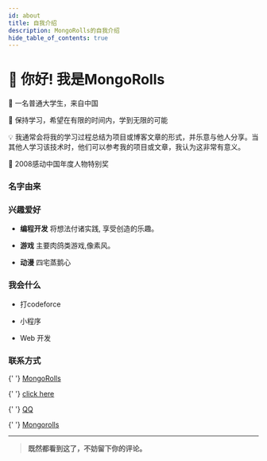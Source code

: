 ```yaml
---
id: about
title: 自我介绍
description: MongoRolls的自我介绍
hide_table_of_contents: true
---
```



# 👋 你好! 我是MongoRolls

🧑 一名普通大学生，来自中国

🌱 保持学习，希望在有限的时间内，学到无限的可能

💡 我通常会将我的学习过程总结为项目或博客文章的形式，并乐意与他人分享。当其他人学习该技术时，他们可以参考我的项目或文章，我认为这非常有意义。

🏅 2008感动中国年度人物特别奖

### 名字由来


### 兴趣爱好

- **编程开发** 将想法付诸实践, 享受创造的乐趣。

- **游戏** 主要肉鸽类游戏,像素风。

- **动漫** 四宅蒸鹅心

### 我会什么

- 打codeforce

- 小程序

- Web 开发

### 联系方式

<p style={{ display: 'flex', 'align-items': 'center', gap: '0.5rem' }}>
  <Icon icon="ri:github-line" width="20" heigth="20" />{' '}
  <a href="https://github.com/MongoRolls">MongoRolls</a>
</p>

<p style={{ display: 'flex', 'align-items': 'center', gap: '0.5rem' }}>
  <Icon icon="ri:mail-open-line" width="20" heigth="20" />{' '}
  <a href="xuzhichao1618@qq.com">click here</a>
</p>

<p style={{ display: 'flex', 'align-items': 'center', gap: '0.5rem' }}>
  <Icon icon="ri:qq-line" width="20" heigth="20" />{' '}
  <a href="http://wpa.qq.com/msgrd?v=3&uin=1467513807&site=qq&menu=yes">QQ</a>
</p>

<p style={{ display: 'flex', 'align-items': 'center', gap: '0.5rem' }}>
  <Icon icon="ri:twitter-x-line" width="20" heigth="20" />{' '}
  <a href="https://twitter.com">Mongorolls</a>
</p>

---

> **既然都看到这了，不妨留下你的评论。**

<Comment />
